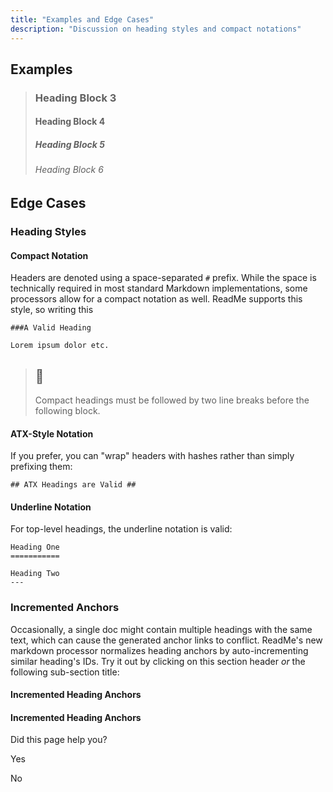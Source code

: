 ```yaml
---
title: "Examples and Edge Cases"
description: "Discussion on heading styles and compact notations"
---
```

## Examples

> ### Heading Block 3
> 
> #### Heading Block 4
> 
> ##### Heading Block 5
> 
> ###### Heading Block 6

## Edge Cases

### Heading Styles

#### Compact Notation

Headers are denoted using a space-separated `#` prefix. While the space is technically required in most standard Markdown implementations, some processors allow for a compact notation as well. ReadMe supports this style, so writing this

```
###A Valid Heading

Lorem ipsum dolor etc.

```

> ## 🛑
> 
> Compact headings must be followed by two line breaks before the following block.

#### ATX-Style Notation

If you prefer, you can "wrap" headers with hashes rather than simply prefixing them:

```
## ATX Headings are Valid ##

```

#### Underline Notation

For top-level headings, the underline notation is valid:

```
Heading One
===========

Heading Two
---

```

### Incremented Anchors

Occasionally, a single doc might contain multiple headings with the same text, which can cause the generated anchor links to conflict. ReadMe's new markdown processor normalizes heading anchors by auto-incrementing similar heading's IDs. Try it out by clicking on this section header _or_ the following sub-section title:

#### Incremented Heading Anchors

#### Incremented Heading Anchors

Did this page help you?

Yes

No